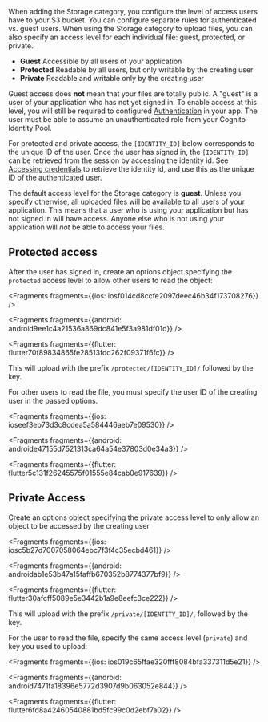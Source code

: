  When adding the Storage category, you configure the level of access users have to your S3 bucket. You can configure separate rules for authenticated vs. guest users. When using the Storage category to upload files, you can also specify an access level for each individual file: guest, protected, or private.

- **Guest** Accessible by all users of your application
- **Protected** Readable by all users, but only writable by the creating user
- **Private** Readable and writable only by the creating user

Guest access does **not** mean that your files are totally public. A "guest" is a user of your application who has not yet signed in. To enable access at this level, you will still be required to configured [Authentication](/lib/auth/getting-started) in your app. The user must be able to assume an unauthenticated role from your Cognito Identity Pool.

For protected and private access, the `[IDENTITY_ID]` below corresponds to the unique ID of the user. Once the user has signed in, the `[IDENTITY_ID]` can be retrieved from the session by accessing the identity id. See [Accessing credentials](/lib/auth/access_credentials) to retrieve the identity id, and use this as the unique ID of the authenticated user.

<Callout>

The default access level for the Storage category is **guest**. Unless you specify otherwise, all uploaded files will be available to all users of your application. This means that a user who is using your application but has not signed in will have access. Anyone else who is not using your application will _not_ be able to access your files.

</Callout>

## Protected access

After the user has signed in, create an options object specifying the `protected` access level to allow other users to read the object:




<Fragments fragments={{ios: iosf014cd8ccfe2097deec46b34f173708276}} />



<Fragments fragments={{android: android9ee1c4a21536a869dc841e5f3a981df01d}} />



<Fragments fragments={{flutter: flutter70f89834865fe28513fdd262f09371f6fc}} />

This will upload with the prefix `/protected/[IDENTITY_ID]/` followed by the key.

For other users to read the file, you must specify the user ID of the creating user in the passed options. 




<Fragments fragments={{ios: ioseef3eb73d3c8cdea5a584446aeb7e09530}} />



<Fragments fragments={{android: androide47155d7521313ca64a54e37803d0e34a3}} />



<Fragments fragments={{flutter: flutter5c131f26245575f01555e84cab0e917639}} />

## Private Access

Create an options object specifying the private access level to only allow an object to be accessed by the creating user




<Fragments fragments={{ios: iosc5b27d7007058064ebc7f3f4c35ecbd461}} />



<Fragments fragments={{android: androidab1e53b47a15faffb670352b8774377bf9}} />



<Fragments fragments={{flutter: flutter30afcff5089e5e3442b1a9e8eefc3ce222}} />

This will upload with the prefix `/private/[IDENTITY_ID]/`, followed by the key.

For the user to read the file, specify the same access level (`private`) and key you used to upload:




<Fragments fragments={{ios: ios019c65ffae320fff8084bfa337311d5e21}} />



<Fragments fragments={{android: android7471fa18396e5772d3907d9b063052e844}} />



<Fragments fragments={{flutter: flutter6fd8a42460540881bd5fc99c0d2ebf7a02}} />
